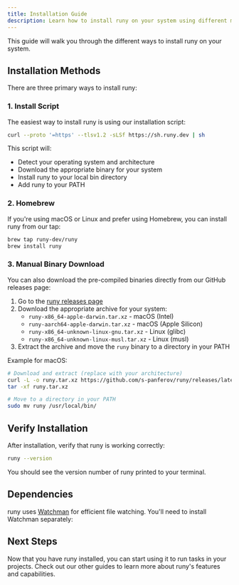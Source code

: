 ```yaml
---
title: Installation Guide
description: Learn how to install runy on your system using different methods.
---
```


This guide will walk you through the different ways to install runy on your system.

## Installation Methods

There are three primary ways to install runy:

### 1. Install Script

The easiest way to install runy is using our installation script:

```bash
curl --proto '=https' --tlsv1.2 -sLSf https://sh.runy.dev | sh
```

This script will:
- Detect your operating system and architecture
- Download the appropriate binary for your system
- Install runy to your local bin directory
- Add runy to your PATH

### 2. Homebrew

If you're using macOS or Linux and prefer using Homebrew, you can install runy from our tap:

```bash
brew tap runy-dev/runy
brew install runy
```

### 3. Manual Binary Download

You can also download the pre-compiled binaries directly from our GitHub releases page:

1. Go to the [runy releases page](https://github.com/s-panferov/runy/releases)
2. Download the appropriate archive for your system:
   - `runy-x86_64-apple-darwin.tar.xz` - macOS (Intel)
   - `runy-aarch64-apple-darwin.tar.xz` - macOS (Apple Silicon)
   - `runy-x86_64-unknown-linux-gnu.tar.xz` - Linux (glibc)
   - `runy-x86_64-unknown-linux-musl.tar.xz` - Linux (musl)
3. Extract the archive and move the `runy` binary to a directory in your PATH

Example for macOS:

```bash
# Download and extract (replace with your architecture)
curl -L -o runy.tar.xz https://github.com/s-panferov/runy/releases/latest/download/runy-aarch64-apple-darwin.tar.xz
tar -xf runy.tar.xz

# Move to a directory in your PATH
sudo mv runy /usr/local/bin/
```

## Verify Installation

After installation, verify that runy is working correctly:

```bash
runy --version
```

You should see the version number of runy printed to your terminal.


## Dependencies

runy uses [Watchman](https://facebook.github.io/watchman/docs/install) for efficient file watching. You'll need to install Watchman separately:

## Next Steps

Now that you have runy installed, you can start using it to run tasks in your projects. Check out our other guides to learn more about runy's features and capabilities.
